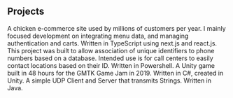 ## Projects

<ProjectCard title="KFC.com" link="https://www.kfc.com/" bg="linear-gradient(to right, #A3080B 50%, #000000 100%)">
A chicken e-commerce site used by millions of customers per year. I mainly focused development on integrating menu data, and managing authentication and carts. Written in TypeScript using next.js and react.js.
</ProjectCard>

<ProjectCard title="Finesse Call Wizard" link="https://github.com/ASThome00/FinesseCallWizard" bg="linear-gradient(to right, #000000 0%, #154181 50%)">
This project was built to allow association of unique identifiers to phone numbers based on a database. Intended use is for call centers to easily contact locations based on their ID. Written in Powershell.
</ProjectCard>

<ProjectCard title="The Personality Test" link="https://github.com/ASThome00/The-Personality-Test" bg="linear-gradient(to right, #CD0000 0%, #BF9B30 75%)">
A Unity game built in 48 hours for the GMTK Game Jam in 2019. Written in C#, created in Unity.
</ProjectCard>

<ProjectCard title="UDP Client/Server" link="https://github.com/ASThome00/UDPProject_AST" bg="linear-gradient(to right, #BF9B30 0%, #6A2B05 100%)">
A simple UDP Client and Server that transmits Strings. Written in Java.
</ProjectCard>